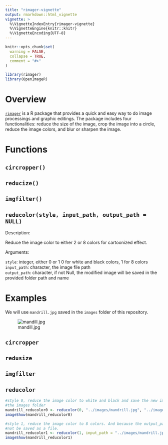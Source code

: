 ```yaml
---
title: "rimager-vignette"
output: rmarkdown::html_vignette
vignette: >
  %\VignetteIndexEntry{rimager-vignette}
  %\VignetteEngine{knitr::knitr}
  %\VignetteEncoding{UTF-8}
---
```


```r
knitr::opts_chunk$set(
  warning = FALSE,
  collapse = TRUE,
  comment = "#>"
)
```

```r
library(rimager)
library(OpenImageR)
```


# Overview

[`rimager`](https://github.com/UBC-MDS/rimager) is a R package that provides a quick and easy way to do image processings and graphic editings. The package includes four functionalities: reduce the size of the image, crop the image into a circle, reduce the image colors, and blur or sharpen the image. 


# Functions

## `circropper()`

## `reducize()`

## `imgfilter()`

## `reducolor(style, input_path, output_path = NULL)` 

Description: 

Reduce the image color to either 2 or 8 colors for cartoonized effect.  

Arguments:

`style`: integer, either 0 or 1 0 for white and black colors, 1 for 8 colors  
`input_path`: character, the image file path  
`output_path`: character, if not Null, the modified image will be saved in the provided folder path and name  


# Examples

We will use `mandrill.jpg` saved in the `images` folder of this repository.

![mandill.jpg](../images/mandrill.jpg)

## `circropper`

## `redusize`

## `imgfilter`

## `reducolor`
```r
#style 0, reduce the image color to white and black and save the new image mandrill_reducolor0.jpg in
#the images folder
mandrill_reducolor0 <- reducolor(0, "../images/mandrill.jpg", "../images/mandrill_reducolor0.jpg")
imageShow(mandrill_reducolor0)
```

```r
#style 1, reduce the image color to 8 colors. And because the output_path is NULL, the image will
#not be saved as a file.
mandrill_reducolor1 <- reducolor(1, input_path = "../images/mandrill.jpg", output_path = NULL)
imageShow(mandrill_reducolor1)
```
